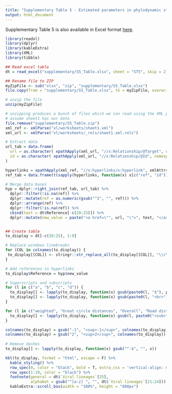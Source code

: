 ---
title: "Supplementary Table 5 - Estimated parameters in phylodynamic studies"
output: html_document
---

Supplementary Table 5 is also available in Excel format <a href="https://github.com/mlayan/RabiesScopingReview/blob/gh-pages/supplementary/S5_Table.xlsx">here</a>.

```{r setup, include=TRUE, echo=FALSE, message=FALSE, warning=FALSE, results=FALSE}
library(readxl)
library(dplyr)
library(kableExtra)
library(XML)
library(tibble)

## Read excel table
dt = read_excel("supplementary/S5_Table.xlsx", sheet = "ST5", skip = 2)

## Rename file to ZIP
myZipFile <- sub("xlsx", "zip", "supplementary/S5_Table.xlsx")
file.copy(from = "supplementary/S5_Table.xlsx", to = myZipFile, overwrite = T)

# unzip the file
unzip(myZipFile)

# unzipping produces a bunch of files which we can read using the XML package
# assume sheet1 has our data
file.remove("supplementary/S5_Table.zip")
xml_ref <- xmlParse("xl/worksheets/sheet1.xml")
xml_url <- xmlParse("xl/worksheets/_rels/sheet1.xml.rels")

# Extract data
url_tab = data.frame(
  url = as.character( xpathApply(xml_url, "//x:Relationship/@Target", namespaces = "x")),
  id = as.character( xpathApply(xml_url, "//x:Relationship/@Id", namespaces = "x"))
)

hyperlinks = xpathApply(xml_ref, "//x:hyperlinks/x:hyperlink", xmlAttrs, namespaces = "x")
ref_tab = data.frame(t(sapply(hyperlinks, function(x) x[c("ref", "id")])))

# Merge data bases
hyp = dplyr::right_join(ref_tab, url_tab) %>%
  dplyr::filter(!is.na(ref)) %>%
  dplyr::mutate(ref = as.numeric(gsub("^I", "", ref))) %>%
  dplyr::arrange(ref) %>%
  dplyr::filter(!is.na(ref)) %>%
  cbind(text = dt$Reference[-c(20:25)]) %>%
  dplyr::mutate(new_value = paste("<a href=\"", url, "\">", text, "</a>", sep = ""))


## Create table
to_display = dt[-c(20:25), 1:9]

# Replace windows linebreaks
for (COL in colnames(to_display)) {
 to_display[[COL]] <- stringr::str_replace_all(to_display[[COL]], "\\r\\n", "<br>") 
}

# Add references in hyperlinks
to_display$Reference = hyp$new_value

# Superscripts and subscripts
for (l in c("a", "b", "c", "d")) {
  to_display[] <- lapply(to_display, function(x) gsub(paste0(l, "$"), paste0("<sup>", l, "</sup>"), x))
  to_display[] <- lapply(to_display, function(x) gsub(paste0(l, "<br>"), paste0("<sup>", l, "</sup><br>"), x))
}

for (l in c("weighted", "Great circle distances", "Overall", "Road distances", "wavefront", "Dogs", "Cerdocyon thous")) {
  to_display[] <- lapply(to_display, function(x) gsub(l, paste0("<sub>", l, "</sub>"), x))
}

colnames(to_display) = gsub("-1", "<sup>-1</sup>", colnames(to_display))
colnames(to_display) = gsub("2", "<sup>2</sup>", colnames(to_display))
  
# Remove dashes
to_display[] <- lapply(to_display, function(x) gsub("^-$", "", x))

```

```{r tabl, include=TRUE, echo=FALSE, message=FALSE, warning=FALSE}
kbl(to_display, format = "html", escape = F) %>%
  kable_styling() %>%
  row_spec(0, color = "black", bold = T, extra_css = 'vertical-align: middle !important;') %>%
  row_spec(1:19, color = "black") %>%
  footnote(general = dt$`Viral lineages`[25],
           alphabet = gsub("^[a-z] ", "", dt$`Viral lineages`[21:24])) %>%
  kableExtra::scroll_box(width = "100%", height = "800px")

```


